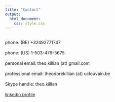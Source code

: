 ```yaml
---
title: "Contact"
output:
  html_document:
    css: style.css
---
```

<br/>
phone: (BE) +32492771747
<br/>
<br/>
phone: (US) 1-503-479-5675
<br/>
<br/>
personal email: theo.killian (at) gmail.com
<br/>
<br/>
professional email:  theodorekillian (at) uclouvain.be
<br/>
<br/>
Skype handle: theo.killian
<br/>
<br/>
[linkedin profile](https://www.linkedin.com/in/theo-killian/)